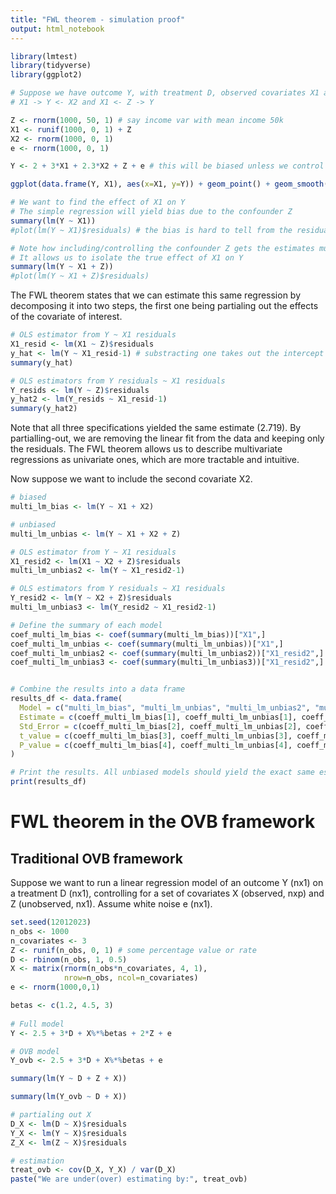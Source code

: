 ```yaml
---
title: "FWL theorem - simulation proof"
output: html_notebook
---
```


```r
library(lmtest)
library(tidyverse)
library(ggplot2)
```

```r
# Suppose we have outcome Y, with treatment D, observed covariates X1 and X2, and observed confounder Z
# X1 -> Y <- X2 and X1 <- Z -> Y

Z <- rnorm(1000, 50, 1) # say income var with mean income 50k
X1 <- runif(1000, 0, 1) + Z 
X2 <- rnorm(1000, 0, 1)
e <- rnorm(1000, 0, 1)

Y <- 2 + 3*X1 + 2.3*X2 + Z + e # this will be biased unless we control for Z

ggplot(data.frame(Y, X1), aes(x=X1, y=Y)) + geom_point() + geom_smooth()
```

```r
# We want to find the effect of X1 on Y
# The simple regression will yield bias due to the confounder Z
summary(lm(Y ~ X1))
#plot(lm(Y ~ X1)$residuals) # the bias is hard to tell from the residuals' plot

# Note how including/controlling the confounder Z gets the estimates much closer to the true value
# It allows us to isolate the true effect of X1 on Y
summary(lm(Y ~ X1 + Z))
#plot(lm(Y ~ X1 + Z)$residuals)

```


The FWL theorem states that we can estimate this same regression by decomposing it into two steps, the first one being partialing out the effects of the covariate of interest.

```r
# OLS estimator from Y ~ X1 residuals
X1_resid <- lm(X1 ~ Z)$residuals
y_hat <- lm(Y ~ X1_resid-1) # substracting one takes out the intercept
summary(y_hat)

# OLS estimators from Y residuals ~ X1 residuals
Y_resids <- lm(Y ~ Z)$residuals
y_hat2 <- lm(Y_resids ~ X1_resid-1)
summary(y_hat2)
```


Note that all three specifications yielded the same estimate (2.719). By partialling-out, we are removing the linear fit from the data and keeping only the residuals. The FWL theorem allows us to describe multivariate regressions as univariate ones, which are more tractable and intuitive. 

Now suppose we want to include the second covariate X2.

```r
# biased
multi_lm_bias <- lm(Y ~ X1 + X2)

# unbiased
multi_lm_unbias <- lm(Y ~ X1 + X2 + Z)

# OLS estimator from Y ~ X1 residuals
X1_resid2 <- lm(X1 ~ X2 + Z)$residuals
multi_lm_unbias2 <- lm(Y ~ X1_resid2-1)

# OLS estimators from Y residuals ~ X1 residuals
Y_resid2 <- lm(Y ~ X2 + Z)$residuals
multi_lm_unbias3 <- lm(Y_resid2 ~ X1_resid2-1)
```

```r
# Define the summary of each model
coef_multi_lm_bias <- coef(summary(multi_lm_bias))["X1",]
coef_multi_lm_unbias <- coef(summary(multi_lm_unbias))["X1",]
coef_multi_lm_unbias2 <- coef(summary(multi_lm_unbias2))["X1_resid2",]
coef_multi_lm_unbias3 <- coef(summary(multi_lm_unbias3))["X1_resid2",]


# Combine the results into a data frame
results_df <- data.frame(
  Model = c("multi_lm_bias", "multi_lm_unbias", "multi_lm_unbias2", "multi_lm_unbias3"),
  Estimate = c(coeff_multi_lm_bias[1], coeff_multi_lm_unbias[1], coeff_multi_lm_unbias2[1], coeff_multi_lm_unbias3[1]),
  Std_Error = c(coeff_multi_lm_bias[2], coeff_multi_lm_unbias[2], coeff_multi_lm_unbias2[2], coeff_multi_lm_unbias3[2]),
  t_value = c(coeff_multi_lm_bias[3], coeff_multi_lm_unbias[3], coeff_multi_lm_unbias2[3], coeff_multi_lm_unbias3[3]),
  P_value = c(coeff_multi_lm_bias[4], coeff_multi_lm_unbias[4], coeff_multi_lm_unbias2[4], coeff_multi_lm_unbias3[4])
)

# Print the results. All unbiased models should yield the exact same estimate.
print(results_df)
```

# FWL theorem in the OVB framework

## Traditional OVB framework 

Suppose we want to run a linear regression model of an outcome Y (nx1) on a treatment D (nx1), controlling for a set of covariates X (observed, nxp) and Z (unobserved, nx1). Assume white noise e (nx1).

```r
set.seed(12012023)
n_obs <- 1000
n_covariates <- 3
Z <- runif(n_obs, 0, 1) # some percentage value or rate
D <- rbinom(n_obs, 1, 0.5)
X <- matrix(rnorm(n_obs*n_covariates, 4, 1), 
            nrow=n_obs, ncol=n_covariates)
e <- rnorm(1000,0,1)

betas <- c(1.2, 4.5, 3)
  
# Full model
Y <- 2.5 + 3*D + X%*%betas + 2*Z + e

# OVB model
Y_ovb <- 2.5 + 3*D + X%*%betas + e

summary(lm(Y ~ D + Z + X))

summary(lm(Y_ovb ~ D + X))
```



```r
# partialing out X
D_X <- lm(D ~ X)$residuals
Y_X <- lm(Y ~ X)$residuals
Z_X <- lm(Z ~ X)$residuals

# estimation
treat_ovb <- cov(D_X, Y_X) / var(D_X)
paste("We are under(over) estimating by:", treat_ovb)
```









